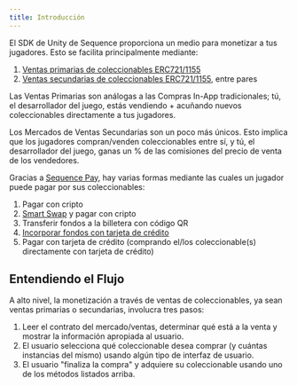 ```yaml
---
title: Introducción
---
```


El SDK de Unity de Sequence proporciona un medio para monetizar a tus jugadores. Esto se facilita principalmente mediante:

1. [Ventas primarias de coleccionables ERC721/1155](/sdk/unity/monetization/primary-sales/intro)
2. [Ventas secundarias de coleccionables ERC721/1155](/sdk/unity/monetization/secondary-sales/intro), entre pares

Las Ventas Primarias son análogas a las Compras In-App tradicionales; tú, el desarrollador del juego, estás vendiendo + acuñando nuevos coleccionables directamente a tus jugadores.

Los Mercados de Ventas Secundarias son un poco más únicos. Esto implica que los jugadores compran/venden coleccionables entre sí, y tú, el desarrollador del juego, ganas un % de las comisiones del precio de venta de los vendedores.

Gracias a [Sequence Pay](/solutions/payments/overview), hay varias formas mediante las cuales un jugador puede pagar por sus coleccionables:

1. Pagar con cripto
2. [Smart Swap](/sdk/web/guides/smart-swaps) y pagar con cripto
3. Transferir fondos a la billetera con código QR
4. [Incorporar fondos con tarjeta de crédito](/sdk/unity/monetization/onboard-user-funds)
5. Pagar con tarjeta de crédito (comprando el/los coleccionable(s) directamente con tarjeta de crédito)

## Entendiendo el Flujo

A alto nivel, la monetización a través de ventas de coleccionables, ya sean ventas primarias o secundarias, involucra tres pasos:

1. Leer el contrato del mercado/ventas, determinar qué está a la venta y mostrar la información apropiada al usuario.
2. El usuario selecciona qué coleccionable desea comprar (y cuántas instancias del mismo) usando algún tipo de interfaz de usuario.
3. El usuario "finaliza la compra" y adquiere su coleccionable usando uno de los métodos listados arriba.
